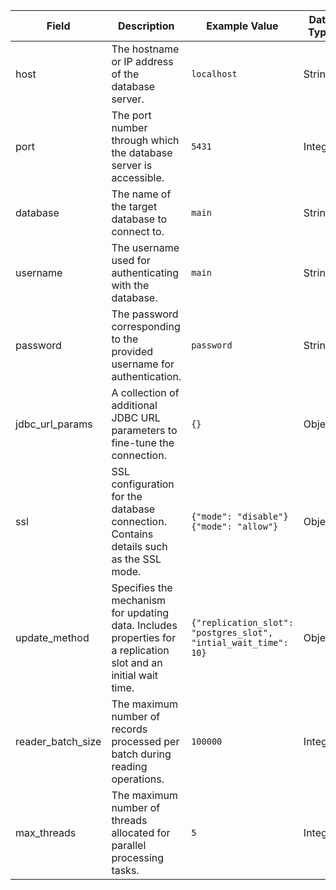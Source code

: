 | Field               | Description                                                                                             | Example Value         | Data Type |
|---------------------|---------------------------------------------------------------------------------------------------------|-----------------------|-----------|
| host                | The hostname or IP address of the database server.                                                     | `localhost`             | String    |
| port                | The port number through which the database server is accessible.                                        | `5431`                  | Integer   |
| database            | The name of the target database to connect to.                                                          | `main`                  | String    |
| username            | The username used for authenticating with the database.                                                 | `main`                  | String    |
| password            | The password corresponding to the provided username for authentication.                               | `password`              | String    |
| jdbc_url_params     | A collection of additional JDBC URL parameters to fine-tune the connection.                            | `{}`                    | Object    |
| ssl                 | SSL configuration for the database connection. Contains details such as the SSL mode.                   | `{"mode": "disable"}` <br/> `{"mode": "allow"}`   | Object    |
| update_method       | Specifies the mechanism for updating data. Includes properties for a replication slot and an initial wait time. | `{"replication_slot": "postgres_slot", "intial_wait_time": 10}` | Object    |
| reader_batch_size   | The maximum number of records processed per batch during reading operations.                           | `100000`                | Integer   |
| max_threads         | The maximum number of threads allocated for parallel processing tasks.                                  | `5`                    | Integer   |
